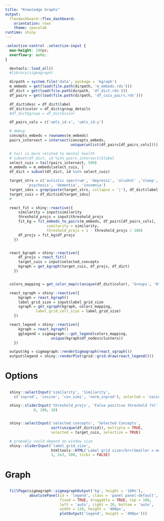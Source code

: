 ```yaml
---
title: "Knowledge Graphs"
output: 
  flexdashboard::flex_dashboard:
    orientation: rows
    theme: spacelab 
runtime: shiny
---
```


```css
.selectize-control .selectize-input {
  max-height: 100px;
  overflow-y: auto;
}
```


```r
  devtools::load_all()
  #library(sigmagraph)

  dirpath = system.file('data', package = 'kgraph')
  m_embeds = get(load(file.path(dirpath, 'm_embeds.rds')))
  df_dict = get(load(file.path(dirpath, 'df_dict.rds')))
  df_pairs = get(load(file.path(dirpath, 'df_cuis_pairs.rds')))

  df_dict$desc = df_dict$label
  df_dict$color = df_dict$group_details
  #df_dict$group = df_dict$color

  df_pairs_cols = c('umls_id.x', 'umls_id.y')

  # debug
  concepts_embeds = rownames(m_embeds)
  pairs_intersect = intersect(concepts_embeds,
                              unique(unlist(df_pairs[df_pairs_cols])))

  # tail is more related to mental health
  # subset(df_dict, id %in% pairs_intersect)$label
  select_cuis = tail(pairs_intersect, 500)
  m_embeds = m_embeds[select_cuis, ]
  df_dict = subset(df_dict, id %in% select_cuis)

  target_strs = c('autistic spectrum', 'depressi', 'alcohol' ,'sleep',
		  'psychosis', 'dementia', 'insomnia')
  target_idxs = grep(paste(target_strs, collapse = '|'), df_dict$label)
  target_cuis = df_dict$id[target_idxs]
  #

  react_fit = shiny::reactive({
      similarity = input$similarity
      threshold_projs = input$threshold_projs
      fit_kg = fit_embeds_to_pairs(m_embeds, df_pairs[df_pairs_cols],
				   similarity = similarity,
				   threshold_projs = 1 - threshold_projs / 100)
      df_projs = fit_kg$df_projs
    })


  react_kgraph = shiny::reactive({
      df_projs = react_fit()
      target_cuis = input$selected_concepts
      kgraph = get_kgraph(target_cuis, df_projs, df_dict)
    })


  colors_mapping = get_color_map(c(unique(df_dict$color), 'Groups', 'Other'))

  react_sgraph = shiny::reactive({
      kgraph = react_kgraph()
      label_grid_size = input$label_grid_size
      sgraph = get_sgraph(kgraph, colors_mapping,
			  label_grid_cell_size = label_grid_size)
    })

  react_legend = shiny::reactive({
      kgraph = react_kgraph()
      gglegend = sigmagraph:::get_legend(colors_mapping,
					 unique(kgraph$df_nodes$clusters))
    })

  output$kg = sigmagraph::renderSigmagraph(react_sgraph())
  output$legend = shiny::renderPlot(grid::grid.draw(react_legend()))

```

# Options {.sidebar}

##

```r
  shiny::selectInput('similarity', 'Similarity', 
    c('inprod', 'cosine', 'cov_simi', 'norm_inprod'), selected = 'cosine')

  shiny::sliderInput('threshold_projs', 'False positive threshold (%)',
		     0, 100, 10)


  shiny::selectInput('selected_concepts', 'Selected Concepts',
                     sort(unique(df_dict$id)), multiple = TRUE,
                     selected = target_cuis, selectize = TRUE)

  # probably could depend on window size
  shiny::sliderInput('label_grid_size',
                     htmltools::HTML('Label grid size</br>(Smaller = more labels)'),
                     1, 2e3, 500, ticks = FALSE)
```

# Graph

##

###

```r
  fillPage(sigmagraph::sigmagraphOutput('kg', height = '100%'),
           absolutePanel(id = 'legend', class = 'panel panel-default',
                         fixed = TRUE, draggable = TRUE, top = 100,
    	                 left = 'auto', right = 20, bottom = 'auto',
    	                 width = 120, height = '400px',
                         plotOutput('legend', height = '400px')))
```
